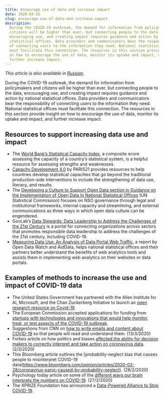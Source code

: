 ```yaml
---
title: Encourage use of data and increase impact
date: 2020-03-25
slug: encourage-use-of-data-and-increase-impact
description:
  During the COVID-19 outbreak, the demand for information from policymakers and
  citizens will be higher than ever, but connecting people to the data,
  encouraging use, and creating impact requires guidance and action by national
  statistical offices. Data providers and communicators bear the responsibility
  of connecting users to the information they need. National statistical offices
  must facilitate this connection. The resources in this section provide insight
  on how to encourage the use of data, monitor its uptake and impact, and
  further increase impact.
---
```


_This article is also available in
[Russian](/encourage-use-of-data-and-increase-impact-RU.pdf)._

During the COVID-19 outbreak, the demand for information from policymakers and
citizens will be higher than ever, but connecting people to the data,
encouraging use, and creating impact requires guidance and action by national
statistical offices. Data providers and communicators bear the responsibility of
connecting users to the information they need. National statistical offices must
facilitate this connection. The resources in this section provide insight on how
to encourage the use of data, monitor its uptake and impact, and further
increase impact.

## Resources to support increasing data use and impact

- The
  [World Bank’s Statistical Capacity Index](http://datatopics.worldbank.org/statisticalcapacity/),
  a composite score assessing the capacity of a country’s statistical system, is
  a helpful resource for assessing strengths and weaknesses.
- [Capacity Development 4.0](https://paris21.org/capacity-development-40) by
  PARIS21 provides resources to help countries develop statistical capacities
  that go beyond the traditional production-side interventions to include the
  strengthening of data use, literacy, and results.
- The
  [Developing a Culture to Support Open Data section in Guidance on the Implementation of Open Data In National Statistical Offices](https://unstats.un.org/unsd/statcom/51st-session/documents/BG-Item3v-Guidance_OD-E.pdf)
  (UN Statistical Commission) focuses on NSO governance through legal and
  institutional frameworks, internal capacity and streamlining, and external
  communications as three ways in which open data culture can be engendered.
- GovLab’s
  [Data Stewards: Data Leadership to Address the Challenges of the 21st Century](http://thegovlab.org/data-stewards-data-leadership-to-address-the-challenges-of-the-21st-century/)
  is a portal for connecting organizations across sectors that promotes
  responsible data leadership to address the challenges of the 21st century,
  including COVID-19.
- [Measuring Data Use: An Analysis of Data Portal Web Traffic](https://opendatawatch.com/publications/measuring-data-use/),
  a report by Open Data Watch and AidData, helps national statistical offices
  and their partners better understand the benefits of web analytics tools and
  assists them in implementing web analytics on their websites or data portals.

## Examples of methods to increase the use and impact of COVID-19 data

- The United States Government has partnered with the Allen Institute for AI,
  Microsoft, and the Chan Zuckerberg Initiative to launch an
  [open research resource on Covid-19](https://pages.semanticscholar.org/coronavirus-research).
- The European Commission accepted applications for funding from
  [startups with technologies and innovations that would help monitor, treat, or test aspects of the COVID-19 outbreak](https://ec.europa.eu/info/news/startups-and-smes-innovative-solutions-welcome-2020-mar-13_en).
- Suggestions from CNN on
  [how to write emails and content about COVID-19](https://edition.cnn.com/2020/03/13/opinions/coronavirus-emails-effective-messaging-rogers/index.html)
  so that people will read and understand them. (13/3/2020)
- Forbes article on how politics and biases
  [affected the ability for decision makers to correctly interpret and take action on coronavirus data](https://www.forbes.com/sites/hershshefrin/2020/03/02/coronavirus-politics-infects-us-as-it-infected-china/#42429eadd8a0).
  (2/3/2020)
- This Bloomberg article outlines the [probability-neglect bias that causes
  people to misinterpret COVID-19
  data(https://www.bloomberg.com/opinion/articles/2020-02-28/coronavirus-panic-caused-by-probability-neglect).
  (28/2/2020)
- Psychology today article on some of the
  [different ways our brain interprets the numbers on COVID-19](https://www.psychologytoday.com/us/blog/culture-mind-and-brain/202002/the-coronavirus-is-much-worse-you-think).
  (27/2/2020)
- The XPRIZE Foundation has announced a
  [Data-Powered Alliance to Stop COVID-19](https://go.xprize.org/fight-covid19/).

